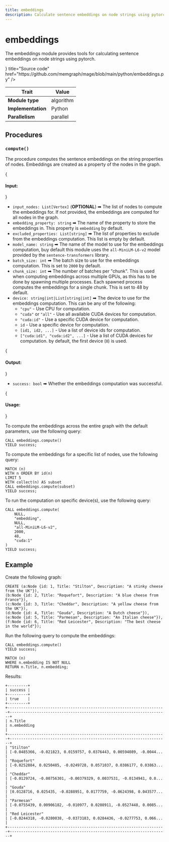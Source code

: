 ```yaml
---
title: embeddings
description: Calculate sentence embeddings on node strings using pytorch.
---
```


# embeddings


The embeddings module provides tools for calculating sentence embeddings on node strings using pytorch.

<Cards>
  <Cards.Card
    icon={<GitHub />}
    title="Source code"
    href="https://github.com/memgraph/mage/blob/main/python/embeddings.py"
  />
</Cards>

| Trait               | Value               |
| ------------------- | ------------------- |
| **Module type**     | algorithm           |
| **Implementation**  | Python              |
| **Parallelism**     | parallel            |


## Procedures

### `compute()`

The procedure computes the sentence embeddings on the string properties of nodes. Embeddings are 
created as a property of the nodes in the graph.

{<h4 className="custom-header"> Input: </h4>}

- `input_nodes: List[Vertex]` (**OPTIONAL**) ➡ The list of nodes to compute the embeddings for. If not provided, the embeddings are computed for all nodes in the graph.
- `embedding_property: string` ➡ The name of the property to store the embeddings in. This property is `embedding` by default.
- `excluded_properties: List[string]` ➡ The list of properties to exclude from the embeddings computation. This list is empty by default.
- `model_name: string` ➡ The name of the model to use for the embeddings computation, buy default this module uses the `all-MiniLM-L6-v2` model provided by the `sentence-transformers` library.
- `batch_size: int` ➡ The batch size to use for the embeddings computation. This is set to `2000` by default.
- `chunk_size: int` ➡ The number of batches per "chunk". This is used when computing embeddings across multiple GPUs, as this has to be done by spawning multiple processes. Each spawned process computes the embeddings for a single chunk. This is set to 48 by default.
- `device: string|int|List[string|int]` ➡ The device to use for the embeddings computation. This can be any of the following:
    - `"cpu"` - Use CPU for computation.
    - `"cuda"` or `"all"` - Use all available CUDA devices for computation.
    - `"cuda:id"` - Use a specific CUDA device for computation.
    - `id` - Use a specific device for computation.
    - `[id1, id2, ...]` - Use a list of device ids for computation.
    - `["cuda:id1", "cuda:id2", ...]` - Use a list of CUDA devices for computation.
by default, the first device (`0`) is used.

{<h4 className="custom-header"> Output: </h4>}

- `success: bool` ➡ Whether the embeddings computation was successful.

{<h4 className="custom-header"> Usage: </h4>}

To compute the embeddings across the entire graph with the default parameters, use the following query: 

```cypher
CALL embeddings.compute()
YIELD success;
```

To compute the embeddings for a specific list of nodes, use the following query:


```cypher
MATCH (n)
WITH n ORDER BY id(n)
LIMIT 5
WITH collect(n) AS subset
CALL embeddings.compute(subset)
YIELD success;
```

To run the computation on specific device(s), use the following query:

```cypher
CALL embeddings.compute(
    NULL,
    "embedding",
    NULL,
    "all-MiniLM-L6-v2",
    2000,
    48,
    "cuda:1"
)
YIELD success;
```


## Example

Create the following graph:

```cypher
CREATE (a:Node {id: 1, Title: "Stilton", Description: "A stinky cheese from the UK"}),
(b:Node {id: 2, Title: "Roquefort", Description: "A blue cheese from France"}),
(c:Node {id: 3, Title: "Cheddar", Description: "A yellow cheese from the UK"}),
(d:Node {id: 4, Title: "Gouda", Description: "A Dutch cheese"}),
(e:Node {id: 5, Title: "Parmesan", Description: "An Italian cheese"}),
(f:Node {id: 6, Title: "Red Leicester", Description: "The best cheese in the world"});
```

Run the following query to compute the embeddings:

```cypher
CALL embeddings.compute()
YIELD success;

MATCH (n) 
WHERE n.embedding IS NOT NULL 
RETURN n.Title, n.embedding;
```

Results:

```plaintext
+---------+
| success |
+---------+
| true    |
+---------+
+----------------------------------------------------------------------+----------------------------------------------------------------------+
| n.Title                                                              | n.embedding                                                          |
+----------------------------------------------------------------------+----------------------------------------------------------------------+
| "Stilton"                                                            | [-0.0485366, -0.021823, 0.0159757, 0.0376443, 0.00594089, -0.0044... |
| "Roquefort"                                                          | [-0.0252884, 0.0250485, -0.0249728, 0.0571037, 0.0386177, 0.03863... |
| "Cheddar"                                                            | [-0.0129724, -0.00756301, -0.00379329, 0.0037531, -0.0134941, 0.0... |
| "Gouda"                                                              | [0.0128716, 0.025435, -0.0288951, 0.0177759, -0.0624398, 0.043577... |
| "Parmesan"                                                           | [-0.0755439, 0.00906182, -0.010977, 0.0208911, -0.0527448, 0.0085... |
| "Red Leicester"                                                      | [-0.0244318, -0.0280038, -0.0373183, 0.0284436, -0.0277753, 0.066... |
+----------------------------------------------------------------------+----------------------------------------------------------------------+
```